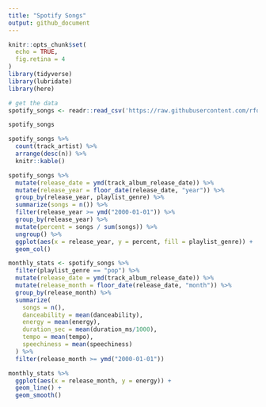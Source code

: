 ```yaml
---
title: "Spotify Songs"
output: github_document
---
```


```r
knitr::opts_chunk$set(
  echo = TRUE,
  fig.retina = 4
)
library(tidyverse)
library(lubridate)
library(here)
```


```r
# get the data
spotify_songs <- readr::read_csv('https://raw.githubusercontent.com/rfordatascience/tidytuesday/master/data/2020/2020-01-21/spotify_songs.csv')
```

```r
spotify_songs
```

```r
spotify_songs %>% 
  count(track_artist) %>% 
  arrange(desc(n)) %>% 
  knitr::kable()
```


```r
spotify_songs %>% 
  mutate(release_date = ymd(track_album_release_date)) %>% 
  mutate(release_year = floor_date(release_date, "year")) %>% 
  group_by(release_year, playlist_genre) %>% 
  summarize(songs = n()) %>% 
  filter(release_year >= ymd("2000-01-01")) %>% 
  group_by(release_year) %>% 
  mutate(percent = songs / sum(songs)) %>% 
  ungroup() %>% 
  ggplot(aes(x = release_year, y = percent, fill = playlist_genre)) +
  geom_col()
```



```r
monthly_stats <- spotify_songs %>% 
  filter(playlist_genre == "pop") %>% 
  mutate(release_date = ymd(track_album_release_date)) %>% 
  mutate(release_month = floor_date(release_date, "month")) %>% 
  group_by(release_month) %>% 
  summarize(
    songs = n(),
    danceability = mean(danceability),
    energy = mean(energy),
    duration_sec = mean(duration_ms/1000),
    tempo = mean(tempo),
    speechiness = mean(speechiness)
  ) %>% 
  filter(release_month >= ymd("2000-01-01"))
```

```r
monthly_stats %>% 
  ggplot(aes(x = release_month, y = energy)) +
  geom_line() +
  geom_smooth()
```

